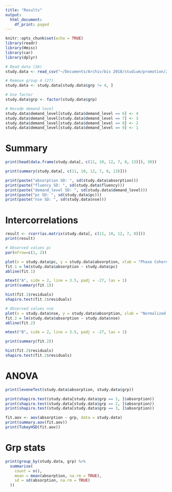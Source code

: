 ```yaml
---
title: "Results"
output:
  html_document:
    df_print: paged
---
```


```r
knitr::opts_chunk$set(echo = TRUE)
library(readr)
library(Hmisc)
library(car)
library(dplyr)

# Read data (36)
study.data <- read_csv("~/Documents/Archiv/bis 2018/studium/promotion/2016/studien/data_summary.csv")

# Remove group 4 (27)
study.data <- study.data[study.data$grp != 4, ]

# Use factor
study.data$grp <- factor(study.data$grp)

# Recode demand level
study.data$demand_level[study.data$demand_level == 6] <- 4
study.data$demand_level[study.data$demand_level == 7] <- 3
study.data$demand_level[study.data$demand_level == 8] <- 2
study.data$demand_level[study.data$demand_level == 9] <- 1
```

# Summary
```r
print(head(data.frame(study.data[, c(11, 10, 12, 7, 8, 13)]), 30))

print(summary(study.data[, c(11, 10, 12, 7, 8, 13)]))

print(paste("absorption SD: ", sd(study.data$absorption)))
print(paste("fluency SD: ", sd(study.data$fluency)))
print(paste("demand_level SD: ", sd(study.data$demand_level)))
print(paste("pc SD: ", sd(study.data$pc)))
print(paste("nse SD: ", sd(study.data$nse)))
```

# Intercorrelations
```r
result <- rcorr(as.matrix(study.data[, c(11, 10, 12, 7, 8)]))
print(result)

# Observed values pc
par(mfrow=c(1, 2))

plot(x = study.data$pc, y = study.data$absorption, xlab = "Phase Coherence", ylab = "", main = "Absorption", xlim = c(0, .12), ylim = c(2, 7), pch = 18, xaxs = "i", yaxs = "i")
fit.1 = lm(study.data$absorption ~ study.data$pc)
abline(fit.1)

mtext("A", side = 2, line = 3.5, padj = -27, las = 1)
print(summary(fit.1))

hist(fit.1$residuals)
shapiro.test(fit.1$residuals)

# Observed values nse
plot(x = study.data$nse, y = study.data$absorption, xlab = "Normalized Shannon Entropy", ylab = "", main = "Absorption", xlim = c(0, 0.6), ylim = c(2, 7), pch = 18, xaxs = "i", yaxs = "i")
fit.2 = lm(study.data$absorption ~ study.data$nse)
abline(fit.2)

mtext("B", side = 2, line = 3.5, padj = -27, las = 1)

print(summary(fit.2))

hist(fit.2$residuals)
shapiro.test(fit.2$residuals)
```
# ANOVA
```r
print(leveneTest(study.data$absorption, study.data$grp))

print(shapiro.test(study.data[study.data$grp == 1, ]$absorption))
print(shapiro.test(study.data[study.data$grp == 2, ]$absorption))
print(shapiro.test(study.data[study.data$grp == 3, ]$absorption))

fit.aov <- aov(absorption ~ grp, data = study.data)
print(summary.aov(fit.aov))
print(TukeyHSD(fit.aov))
```

# Grp stats
```r
print(group_by(study.data, grp) %>%
  summarise(
    count = n(),
    mean = mean(absorption, na.rm = TRUE),
    sd = sd(absorption, na.rm = TRUE)
  ))
```

